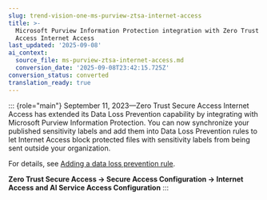 ```yaml
---
slug: trend-vision-one-ms-purview-ztsa-internet-access
title: >-
  Microsoft Purview Information Protection integration with Zero Trust Secure
  Access Internet Access
last_updated: '2025-09-08'
ai_context:
  source_file: ms-purview-ztsa-internet-access.md
  conversion_date: '2025-09-08T23:42:15.725Z'
conversion_status: converted
translation_ready: true
---
```


::: {role="main"}
September 11, 2023—Zero Trust Secure Access Internet Access has extended its Data Loss Prevention capability by integrating with Microsoft Purview Information Protection. You can now synchronize your published sensitivity labels and add them into Data Loss Prevention rules to let Internet Access block protected files with sensitivity labels from being sent outside your organization.

For details, see [Adding a data loss prevention rule](adding-data-loss-prevention-rule.mdx).

**Zero Trust Secure Access → Secure Access Configuration → Internet Access and AI Service Access Configuration**
:::
